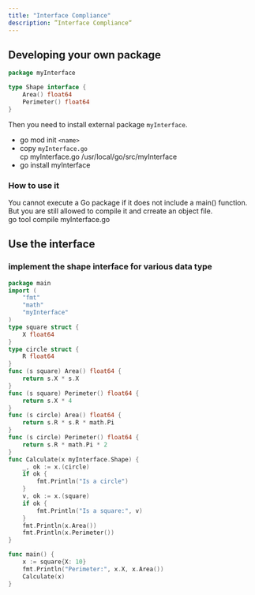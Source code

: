 ```yaml
---
title: "Interface Compliance"
description: ”Interface Compliance“
---
```


## Developing your own package
```go title="myInterface.go" showLineNumbers
package myInterface

type Shape interface {
	Area() float64
	Perimeter() float64
}
```
Then you need to install external package `myInterface`.
- go mod init `<name>`
- copy `myInterface.go` <br/>
	cp myInterface.go /usr/local/go/src/myInterface
- go install myInterface

### How to use it 
You cannot execute a Go package if it does not include a main() function.
But you are still allowed to compile it and crreate an object file. <br/>
go tool compile myInterface.go

## Use the interface
### implement the shape interface for various data type
```go title="useInterface" showLineNumbers
package main
import (
	"fmt"
	"math"
	"myInterface"
)
type square struct {
	X float64
}
type circle struct {
	R float64
}
func (s square) Area() float64 {
	return s.X * s.X
}
func (s square) Perimeter() float64 {
	return s.X * 4
}
func (s circle) Area() float64 {
	return s.R * s.R * math.Pi
}
func (s circle) Perimeter() float64 {
	return s.R * math.Pi * 2
}
func Calculate(x myInterface.Shape) {
	_, ok := x.(circle)
	if ok {
		fmt.Println("Is a circle")
	}
	v, ok := x.(square)
	if ok {
		fmt.Println("Is a square:", v)
	}
	fmt.Println(x.Area())
	fmt.Println(x.Perimeter())
}

func main() {
	x := square{X: 10}
	fmt.Println("Perimeter:", x.X, x.Area())
	Calculate(x)
}

```